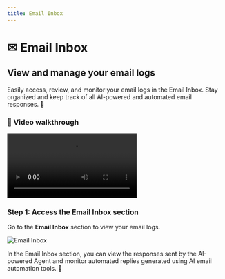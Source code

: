 ```yaml
---
title: Email Inbox
---
```


# ✉ Email Inbox

## View and manage your email logs

Easily access, review, and monitor your email logs in the Email Inbox. Stay organized and keep track of all AI-powered and automated email responses. 📧

### 🎥 Video walkthrough

<div class="card-video">
  <video src="https://storage.googleapis.com/helpsessionvideos/Contactswing/Videos/elogs.mp4" autoplay playsinline controls title="Email Inbox Video"></video>
</div>

### Step 1: Access the Email Inbox section

Go to the **Email Inbox** section to view your email logs.

<img src="https://storage.googleapis.com/helpsessionvideos/Contactswing/images/emaill.jpg" alt="Email Inbox" />

In the Email Inbox section, you can view the responses sent by the AI-powered Agent and monitor automated replies generated using AI email automation tools. 🤖
